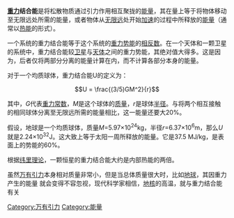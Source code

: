 '''[[重力|重力]]结合能'''是将松散物质通过引力作用相互聚拢的[[能量|能量]]，其在量上等于将物体移动至无限远处所需的能量，或者物体从[[无限远|无限远]]处开始[[加速度|加速]]的过程中所释放的[[能量|能量]]（通常以[[内能|热能]]的形式）。

一个系统的重力结合能等于这个系统的[[重力势能|重力势能]]的[[相反数|相反数]]。在一个天体和一颗卫星的系统中，重力结合能较[[卫星|卫星]]与[[天体|天体]]之间的重力势能，其绝对值大得多。这是因为，后者仅将两部分分离的能量计算在内，而不计算各部分本身的能量。

对于一个均质球体，重力结合能U的定义为：
:<math>U = \frac{(3/5)GM^2}{r}</math>

其中，''G''代表[[重力常数|重力常数]]，''M''是这个球体的[[质量|质量]]，''r''是球体[[半径|半径]]。与将两个相互接触的相同球体分离至无限远所需的能量相比，这一能量还要大20%。

假设，地球是一个均质球体，质量''M''=5.97×10<sup>24</sup>kg，半径''r''=6.37×10<sup>6</sup>m，那么''U''就是2.24×10<sup>32</sup>J。这大致上等于太阳一周所释放的能量。它是37.5 MJ/kg，是表面上的势能的60%。

根据[[纬里理论|纬里理论]]，一颗恒星的重力结合能大约是内部热能的两倍。


虽然[[万有引力|万有引力]]本身相对质量非常小，但是当总体质量很大时，比如[[地球|地球]]，其因重力产生的能量
就会变得不容忽视，现代科学家相信，[[地核|地核]]的高温，就与重力结合能有关

[[Category:万有引力|Category:万有引力]]
[[Category:能量|Category:能量]]